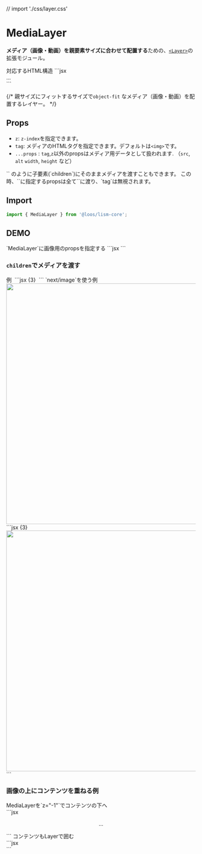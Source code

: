 // import './css/layer.css'

# MediaLayer


**メディア（画像・動画）を親要素サイズに合わせて配置する**ための、[`<Layer>`](/docs/components/Layer)の拡張モジュール。

<Demo>
	<Demo.Title>対応するHTML構造</Demo.Title>
	<Demo.Code>
	```jsx
	<div class="l--layer l--layer--media">...</div>
	```
	</Demo.Code>
</Demo>

{/* 親サイズにフィットするサイズで`object-fit` なメディア（画像・動画）を配置するレイヤー。 */}


## Props

- `z`: `z-index`を指定できます。
- `tag`: メディアのHTMLタグを指定できます。デフォルトは`<img>`です。
- `...props` : `tag`,`z`以外のpropsはメディア用データとして扱われます. （`src`, `alt` `width`, `height` など）

<Alert preset="info">
`<MediaLayer><img ... /></MediaLayer>` のように子要素(`children`)にそのままメディアを渡すこともできます。  
この時、`<MediaLayer>`に指定するpropsは全て`<Layer>`に渡り、`tag`は無視されます。
</Alert>


## Import

```js
import { MediaLayer } from '@loos/lism-core';
```


## DEMO


<Demo>
	<Demo.Title>
		`MediaLayer`に画像用のpropsを指定する
	</Demo.Title>
	<Demo.Preview resize p={20}>
		<Box hasLayer h="200px">
			<MediaLayer src="/img/demo-img.jpeg" alt="" width='960' height='640' />
		</Box>
	</Demo.Preview>
	<Demo.Code>
```jsx
<Box hasLayer h="200px">
	<MediaLayer src="/img/demo-img.jpeg" alt="" width='960' height='640' />
</Box>
```
	</Demo.Code>
</Demo>


### `children`でメディアを渡す

<Demo>
	<Demo.Title>
		例
	</Demo.Title>
	<Demo.Preview resize p={20}>
		<Box hasLayer aspect="2/1" bgc="#fff" shadow='2'>
			<MediaLayer p={10}>
				<img src="/img/demo-img.jpeg" alt="" width={960} height={640} />
			</MediaLayer>
		</Box>
	</Demo.Preview>
	<Demo.Code>
		```jsx {3}
		<Box hasLayer aspect="2/1" bgc="#fff" shadow='2'>
			<MediaLayer p={10}>
				<img src="/img/demo-img.jpeg" alt="" width={960} height={640} />
			</MediaLayer>
		</Box>
		```
	</Demo.Code>
</Demo>


<Demo>
	<Demo.Title>
		`next/image`を使う例
	</Demo.Title>
	<Demo.Preview resize p={20}>
		<Frame aspect="2/1">
			<MediaLayer>
				<Image src="/img/demo-img.jpeg" alt="" width='960' height='640' />
			</MediaLayer>
		</Frame>
	</Demo.Preview>
	<Demo.Code>
		```jsx {3}
		<Frame aspect="2/1">
			<MediaLayer>
				<Image src="/img/demo-img.jpeg" alt="" width='960' height='640' />
			</MediaLayer>
		</Frame>
		```
	</Demo.Code>
</Demo>


### 画像の上にコンテンツを重ねる例

<Demo>
	<Demo.Title>
		MediaLayerを`z="-1"`でコンテンツの下へ
	</Demo.Title>
	<Demo.Preview resize p={20}>
		<Frame aspect="4/3">
			<MediaLayer z="-1" src="/img/demo-img.jpeg" alt="" width='960' height='640' />
			<FilterLayer z="-1" bgc="black" opacity=".4" />
			<Center size="cover" c="white" gap="20" p="box">
				<DammyText length="l" />
			</Center>
		</Frame>
	</Demo.Preview>
	<Demo.Code>
```jsx
<Frame aspect="4/3">
	<MediaLayer z="-1" src="/img/demo-img.jpeg" alt="" width='960' height='640' />
	<FilterLayer z="-1" bgc="black" opacity=".4" />
	<Center size="cover" c="white" gap="20" p="box">
		<p>...</p>
	</Center>
</Frame>
```
	</Demo.Code>
</Demo>



<Demo>
	<Demo.Title>
		コンテンツもLayerで囲む
	</Demo.Title>
	<Demo.Preview resize p={20}>
		<Frame aspect="4/3">
			<MediaLayer src="/img/demo-img.jpeg" alt="" width='960' height='640' />
			<FilterLayer bgc="black" opacity=".4" />
			<Layer inset="0">
				<Center size="cover" c="white" gap="20" p="box">
					<DammyText length="l" />
				</Center>
			</Layer>
		</Frame>
	</Demo.Preview>
	<Demo.Code>
```jsx
<Frame aspect="4/3">
	<MediaLayer src="/img/demo-img.jpeg" alt="" width='960' height='640' />
	<FilterLayer bgc="black" opacity=".4" />
	<Layer inset="0">
		<Center size="cover" c="white" gap="20" p="box">
			<DammyText length="l" />
		</Center>
	</Layer>
</Frame>
```
	</Demo.Code>
</Demo>

